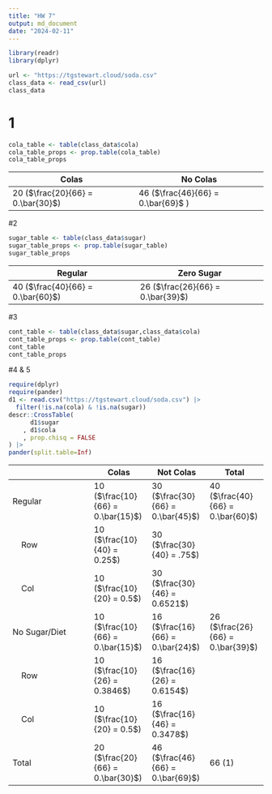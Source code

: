 ```yaml
---
title: "HW 7"
output: md_document
date: "2024-02-11"
---
```


```r

library(readr)
library(dplyr)

url <- "https://tgstewart.cloud/soda.csv"
class_data <- read_csv(url)
class_data
```

# 1

```r
cola_table <- table(class_data$cola)
cola_table_props <- prop.table(cola_table)
cola_table_props
```

| Colas                             | No Colas                           |
|-----------------------------------|------------------------------------|
| 20 ($\frac{20}{66} = 0.\bar{30}$) | 46 ($\frac{46}{66} = 0.\bar{69}$ ) |


#2

```r
sugar_table <- table(class_data$sugar)
sugar_table_props <- prop.table(sugar_table)
sugar_table_props
```

| Regular                           | Zero Sugar                        |
|-----------------------------------|-----------------------------------|
| 40 ($\frac{40}{66} = 0.\bar{60}$) | 26 ($\frac{26}{66} = 0.\bar{39}$) |

#3

```r
cont_table <- table(class_data$sugar,class_data$cola)
cont_table_props <- prop.table(cont_table)
cont_table
cont_table_props
```


#4 & 5

```r
require(dplyr)
require(pander)
d1 <- read.csv("https://tgstewart.cloud/soda.csv") |>
  filter(!is.na(cola) & !is.na(sugar))
descr::CrossTable(
      d1$sugar
    , d1$cola
    , prop.chisq = FALSE
) |>
pander(split.table=Inf)
```


|               | Colas                             | Not Colas                         | Total                             |
|-----------------------|-----------------|-----------------|-----------------|
| Regular       | 10 ($\frac{10}{66} = 0.\bar{15}$) | 30 ($\frac{30}{66} = 0.\bar{45}$) | 40 ($\frac{40}{66} = 0.\bar{60}$) |
|     Row       | 10 ($\frac{10}{40} = 0.25$)       | 30 ($\frac{30}{40} = .75$)        |                                   |
|     Col       | 10 ($\frac{10}{20} = 0.5$)        | 30 ($\frac{30}{46} = 0.6521$)     |                                   |
| No Sugar/Diet | 10 ($\frac{10}{66} = 0.\bar{15}$) | 16 ($\frac{16}{66} = 0.\bar{24}$) | 26 ($\frac{26}{66} = 0.\bar{39}$) |
|     Row       | 10 ($\frac{10}{26} = 0.3846$)     | 16 ($\frac{16}{26} = 0.6154$)     |                                   |
|     Col       | 10 ($\frac{10}{20} = 0.5$)        | 16 ($\frac{16}{46} = 0.3478$)     |                                   |
| Total         | 20 ($\frac{20}{66} = 0.\bar{30}$) | 46 ($\frac{46}{66} = 0.\bar{69}$) | 66 (1)                                 |